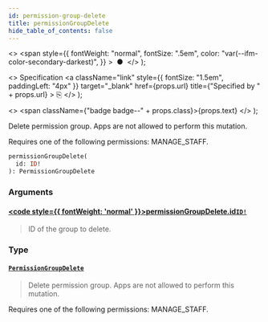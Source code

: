 ```yaml
---
id: permission-group-delete
title: permissionGroupDelete
hide_table_of_contents: false
---
```


  <>
    <span
      style={{
        fontWeight: "normal",
        fontSize: ".5em",
        color: "var(--ifm-color-secondary-darkest)",
      }}
    >
      &nbsp;●&nbsp;
    </span>
  </>
);

  <>
    Specification
    <a
      className="link"
      style={{ fontSize: "1.5em", paddingLeft: "4px" }}
      target="\_blank"
      href={props.url}
      title={"Specified by " + props.url}
    >
      ⎘
    </a>
  </>
);

  <>
    <span className={"badge badge--" + props.class}>{props.text}</span>
  </>
);

Delete permission group. Apps are not allowed to perform this mutation.

Requires one of the following permissions: MANAGE_STAFF.

```graphql
permissionGroupDelete(
  id: ID!
): PermissionGroupDelete
```

### Arguments

#### [<code style={{ fontWeight: 'normal' }}>permissionGroupDelete.<b>id</b></code>](#)<Bullet />[`ID!`](../../../api-reference/miscellaneous/scalars/id) <Badge class="secondary" text="non-null"/> <Badge class="secondary" text="scalar"/> <Badge class="secondary" text="miscellaneous"/>

> ID of the group to delete.

### Type

#### [`PermissionGroupDelete`](../../../api-reference/users/objects/permission-group-delete) <Badge class="secondary" text="object"/> <Badge class="secondary" text="users"/>

> Delete permission group. Apps are not allowed to perform this mutation.

Requires one of the following permissions: MANAGE_STAFF.

>

